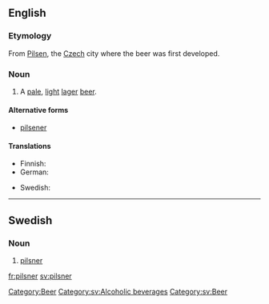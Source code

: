 ==English==

===Etymology===
From [[Pilsen]], the [[Czech]] city where the beer was first developed.

===Noun===
{{en-noun}}

# A [[pale]], [[light]] [[lager]] [[beer]].

====Alternative forms====
* [[pilsener]]

====Translations====
{{trans-top|pale, light beer}}
* Finnish: {{t-|fi|pilsneri}}
* German: {{t-|de|Pils|n}}
{{trans-mid}}
* Swedish: {{t+|sv|pilsner|c}}
{{trans-bottom}}

[[Category:Beer]]

----

==Swedish==

===Noun===
{{sv-noun|g=c}}
{{sv-noun-irreg-c|pilsner|pilsnern|pilsner|pilsnerna}}

# [[#English|pilsner]]

[[Category:sv:Alcoholic beverages]]
[[Category:sv:Beer]]

[[fr:pilsner]]
[[sv:pilsner]]